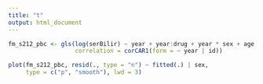```yaml
---
title: "t"
output: html_document
---
```



```r
fm_s212_pbc <- gls(log(serBilir) ~ year + year:drug + year * sex + age, data = pbc2,
                   correlation = corCAR1(form = ~ year | id))

plot(fm_s212_pbc, resid(., type = "n") ~ fitted(.) | sex, 
     type = c("p", "smooth"), lwd = 3)
```

